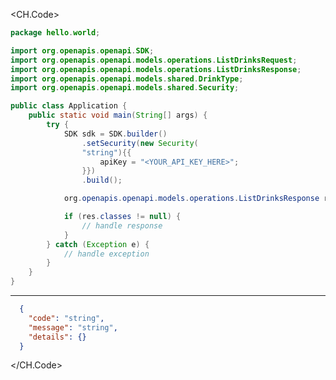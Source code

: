 
<CH.Code>
```java ListDrinks.java
package hello.world;

import org.openapis.openapi.SDK;
import org.openapis.openapi.models.operations.ListDrinksRequest;
import org.openapis.openapi.models.operations.ListDrinksResponse;
import org.openapis.openapi.models.shared.DrinkType;
import org.openapis.openapi.models.shared.Security;

public class Application {
    public static void main(String[] args) {
        try {
            SDK sdk = SDK.builder()
                .setSecurity(new Security(
                "string"){{
                    apiKey = "<YOUR_API_KEY_HERE>";
                }})
                .build();

            org.openapis.openapi.models.operations.ListDrinksResponse res = sdk.drinks.listDrinks(DrinkType.OTHER);

            if (res.classes != null) {
                // handle response
            }
        } catch (Exception e) {
            // handle exception
        }
    }
}
```
---

```json Example Response
  {
    "code": "string",
    "message": "string",
    "details": {}
  }
```
</CH.Code>
